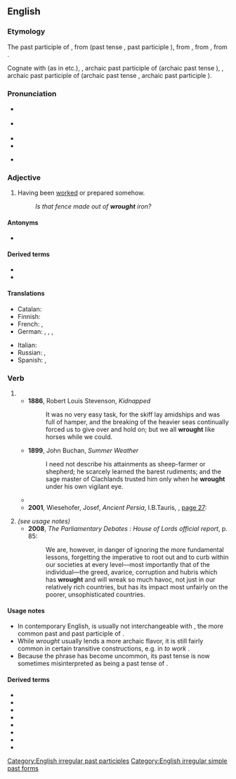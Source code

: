==English==

===Etymology===
{{root|en|ine-pro|*werǵ-}}
The past participle of {{der|en|enm|werken||to work}}, from {{inh|en|ang|wyrċan}} (past tense {{m|ang|worhte}}, past participle {{m|ang|ġeworht}}), from {{inh|en|gmw-pro|*wurkijan|}}, from {{inh|en|gem-pro|*wurkijaną||to work}}, from {{der|en|ine-pro|*werǵ-||to work}}. 

Cognate with {{m|en|wright}} (as in {{m|en|wheelwright}} etc.), {{cog|nl|gewrocht}}, archaic past participle of {{m|nl|werken}} (archaic past tense {{m|nl|wrocht}}), {{cog|nds|wracht}}, archaic past participle of {{m|nds|warken}} (archaic past tense {{m|nds|wrach}}, archaic past participle {{m|nds|wracht}}).

===Pronunciation===
* {{a|UK}} {{IPA|en|/ɹɔːt/}}
* {{a|US}} {{IPA|en|/ɹɔt/}}
* {{audio|en|en-us-wrought.ogg|Audio (US)}}
* {{rhymes|en|ɔːt}}
* {{homophones|en|rot}} {{q|in accents with the [[cot-caught merger]]}}

===Adjective===
{{en-adj}}

# Having been [[worked]] or prepared somehow.
#: ''Is that fence made out of '''wrought''' iron?''

====Antonyms====
* {{l|en|unwrought}}

====Derived terms====
* {{l|en|wrought iron}}
* {{l|en|wrought-up}}

====Translations====
{{trans-top|Having been worked or prepared somehow}}
* Catalan: {{t+|ca|treballat}}
* Finnish: {{t+|fi|työstetty}}
* French: {{t+|fr|travaillé|m}}, {{t+|fr|forgé|m}}
* German: {{t+|de|bearbeitet}}, {{t+|de|gefertigt}}, {{t+|de|getrieben}}, {{t+|de|gehämmert}}
{{trans-mid}}
* Italian: {{t+|it|lavorato|m}}
* Russian: {{qualifier|worked}} {{t+|ru|обрабо́танный}}, {{qualifier|prepared}} {{t+|ru|подгото́вленный}}
* Spanish: {{t+|es|trabajado|m}}, {{t+|es|preparado|m}}
{{trans-bottom}}

===Verb===
{{head|en|verb form}}

# {{en-past of|work}}
#* '''1886''', Robert Louis Stevenson, ''Kidnapped''
#*: It was no very easy task, for the skiff lay amidships and was full of hamper, and the breaking of the heavier seas continually forced us to give over and hold on; but we all '''wrought''' like horses while we could.
#* '''1899''', John Buchan, ''Summer Weather''
#*: I need not describe his attainments as sheep-farmer or shepherd; he scarcely learned the barest rudiments; and the sage master of Clachlands trusted him only when he '''wrought''' under his own vigilant eye.
#* {{quote-journal|en|date=2013-06-29|volume=407|issue=8842|page=28|magazine={{w|The Economist}}
|title=[http://www.economist.com/news/asia/21580209-natural-disaster-aggravated-poor-response-high-and-wet High and wet]
|passage=Floods in northern India, mostly in the small state of Uttarakhand, have '''wrought''' disaster on an enormous scale. The early, intense onset of the monsoon on June 14th swelled rivers, washing away roads, bridges, hotels and even whole villages. Rock-filled torrents smashed vehicles and homes, burying victims under rubble and sludge.}}
#* '''2001''', Wiesehofer, Josef, ''Ancient Persia'', I.B.Tauris, {{ISBN|9781860646751}}, [https://books.google.com/books?id=yFocMaM49SgC&pg=PA27 page 27]:
#*: {{quote|en|The goldsmiths who '''wrought''' the gold, those were Medes and Egyptians. The men who '''wrought''' the wood, those were Sardians and Egyptians. The men who '''wrought''' the baked brick, those were Babylonians.}}
# ''(see usage notes)'' {{en-past of|wreak}}
#* '''2008''', ''The Parliamentary Debates : House of Lords official report'', p. 85:
#*: We are, however, in danger of ignoring the more fundamental lessons, forgetting the imperative to root out and to curb within our societies at every level—most importantly that of the individual—the greed, avarice, corruption and hubris which has '''wrought''' and will wreak so much havoc, not just in our relatively rich countries, but has its impact most unfairly on the poorer, unsophisticated countries.

====Usage notes====
* In contemporary English, {{m|en|wrought}} is usually not interchangeable with {{m|en|worked}}, the more common past and past participle of {{m|en|work}}.
* While ''wrought'' usually lends a more archaic flavor,<!--** It apparently is not often used in phrasal verbs derived from {{m|en|work#Derived terms|work}}.--> it is still fairly common in certain transitive constructions, e.g. in ''to work'' {{m|en|miracle|miracles}}.
* Because the phrase {{m|en|work havoc}} has become uncommon, its past tense {{m|en|wrought havoc}} is now sometimes misinterpreted as being a past tense of {{m|en|wreak havoc}}.

====Derived terms====
* {{l|en|bewrought}}
* {{l|en|forewrought}}
* {{l|en|forwrought}}
* {{l|en|inwrought}}
* {{l|en|miswrought}}
* {{l|en|overwrought}}
* {{l|en|underwrought}}
* {{l|en|unwrought}}

[[Category:English irregular past participles]]
[[Category:English irregular simple past forms]]